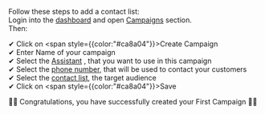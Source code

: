 Follow these steps to add a contact list: <br/>
Login into the [dashboard](https://ai.pagovision.com/) and open [Campaigns](https://ai.pagovision.com/admin/campaigns) section. <br/>
Then:

✔ Click on <span style={{color:"#ca8a04"}}>Create Campaign</span> <br/>
✔ Enter Name of your campaign <br/>
✔ Select the [Assistant](https://ai.pagovision.com/admin/assistants) , that you want to use in this campaign <br/>
✔ Select the [phone number](https://ai.pagovision.com/admin/phone-numbers), that will be used to contact your customers <br/>
✔ Select the [contact list](https://ai.pagovision.com/admin/contact-list), the target audience <br/>
✔ Click on <span style={{color:"#ca8a04"}}>Save</span>

👏👏 Congratulations, you have successfully created your First Campaign 🎉🎉
